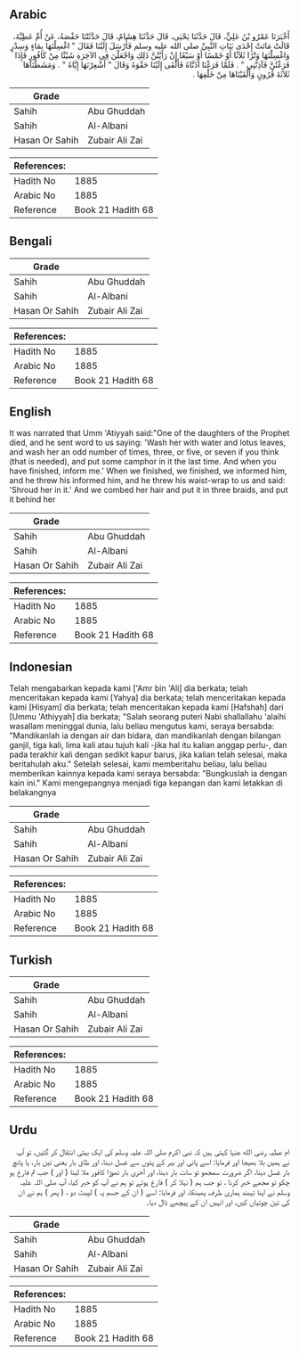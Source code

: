 ## Arabic


<div dir="rtl" lang="ar" style={{fontSize:'larger',backgroundColor:'#f8f9fa',padding:20}}>
أَخْبَرَنَا عَمْرُو بْنُ عَلِيٍّ، قَالَ حَدَّثَنَا يَحْيَى، قَالَ حَدَّثَنَا هِشَامٌ، قَالَ حَدَّثَتْنَا حَفْصَةُ، عَنْ أُمِّ عَطِيَّةَ، قَالَتْ مَاتَتْ إِحْدَى بَنَاتِ النَّبِيِّ صلى الله عليه وسلم فَأَرْسَلَ إِلَيْنَا فَقَالَ ‏"‏ اغْسِلْنَهَا بِمَاءٍ وَسِدْرٍ وَاغْسِلْنَهَا وَتْرًا ثَلاَثًا أَوْ خَمْسًا أَوْ سَبْعًا إِنْ رَأَيْتُنَّ ذَلِكِ وَاجْعَلْنَ فِي الآخِرَةِ شَيْئًا مِنْ كَافُورٍ فَإِذَا فَرَغْتُنَّ فَآذِنَّنِي ‏"‏ ‏.‏ فَلَمَّا فَرَغْنَا آذَنَّاهُ فَأَلْقَى إِلَيْنَا حَقْوَهُ وَقَالَ ‏"‏ أَشْعِرْنَهَا إِيَّاهُ ‏"‏ ‏.‏ وَمَشَطْنَاهَا ثَلاَثَةَ قُرُونٍ وَأَلْقَيْنَاهَا مِنْ خَلْفِهَا ‏.‏
</div>
<div style={{backgroundColor:'#f8f9fa',padding:20, marginBottom: 10}}><table> <thead> <tr> <th>Grade</th> <th></th> </tr> </thead> <tbody> <tr><td>Sahih</td><td>Abu Ghuddah</td></tr><tr><td>Sahih</td><td>Al-Albani</td></tr><tr><td>Hasan Or Sahih</td><td>Zubair Ali Zai</td></tr></tbody></table><table> <thead> <tr> <th>References:</th> <th></th> </tr> </thead> <tbody><tr><td>Hadith No</td><td>1885</td></tr><tr><td>Arabic No</td><td>1885</td></tr><tr><td>Reference</td><td>Book 21 Hadith 68</td></tr></tbody></table></div>

## Bengali


<div dir="ltr" lang="bn" style={{fontSize:'larger',backgroundColor:'#f8f9fa',padding:20}}>

</div>
<div style={{backgroundColor:'#f8f9fa',padding:20, marginBottom: 10}}><table> <thead> <tr> <th>Grade</th> <th></th> </tr> </thead> <tbody> <tr><td>Sahih</td><td>Abu Ghuddah</td></tr><tr><td>Sahih</td><td>Al-Albani</td></tr><tr><td>Hasan Or Sahih</td><td>Zubair Ali Zai</td></tr></tbody></table><table> <thead> <tr> <th>References:</th> <th></th> </tr> </thead> <tbody><tr><td>Hadith No</td><td>1885</td></tr><tr><td>Arabic No</td><td>1885</td></tr><tr><td>Reference</td><td>Book 21 Hadith 68</td></tr></tbody></table></div>

## English


<div dir="ltr" lang="en" style={{fontSize:'larger',backgroundColor:'#f8f9fa',padding:20}}>
It was narrated that Umm 'Atiyyah said:"One of the daughters of the Prophet died, and he sent word to us saying: 'Wash her with water and lotus leaves, and wash her an odd number of times, three, or five, or seven if you think (that is needed), and put some camphor in it the last time. And when you have finished, inform me.' When we finished, we finished, we informed him, and he threw his informed him, and he threw his waist-wrap to us and said: 'Shroud her in it.' And we combed her hair and put it in three braids, and put it behind her
</div>
<div style={{backgroundColor:'#f8f9fa',padding:20, marginBottom: 10}}><table> <thead> <tr> <th>Grade</th> <th></th> </tr> </thead> <tbody> <tr><td>Sahih</td><td>Abu Ghuddah</td></tr><tr><td>Sahih</td><td>Al-Albani</td></tr><tr><td>Hasan Or Sahih</td><td>Zubair Ali Zai</td></tr></tbody></table><table> <thead> <tr> <th>References:</th> <th></th> </tr> </thead> <tbody><tr><td>Hadith No</td><td>1885</td></tr><tr><td>Arabic No</td><td>1885</td></tr><tr><td>Reference</td><td>Book 21 Hadith 68</td></tr></tbody></table></div>

## Indonesian


<div dir="ltr" lang="id" style={{fontSize:'larger',backgroundColor:'#f8f9fa',padding:20}}>
Telah mengabarkan kepada kami ['Amr bin 'Ali] dia berkata; telah menceritakan kepada kami [Yahya] dia berkata; telah menceritakan kepada kami [Hisyam] dia berkata; telah menceritakan kepada kami [Hafshah] dari [Ummu 'Athiyyah] dia berkata; "Salah seorang puteri Nabi shallallahu 'alaihi wasallam meninggal dunia, lalu beliau mengutus kami, seraya bersabda: "Mandikanlah ia dengan air dan bidara, dan mandikanlah dengan bilangan ganjil, tiga kali, lima kali atau tujuh kali -jika hal itu kalian anggap perlu-, dan pada terakhir kali dengan sedikit kapur barus, jika kalian telah selesai, maka beritahulah aku." Setelah selesai, kami memberitahu beliau, lalu beliau memberikan kainnya kepada kami seraya bersabda: "Bungkuslah ia dengan kain ini." Kami mengepangnya menjadi tiga kepangan dan kami letakkan di belakangnya
</div>
<div style={{backgroundColor:'#f8f9fa',padding:20, marginBottom: 10}}><table> <thead> <tr> <th>Grade</th> <th></th> </tr> </thead> <tbody> <tr><td>Sahih</td><td>Abu Ghuddah</td></tr><tr><td>Sahih</td><td>Al-Albani</td></tr><tr><td>Hasan Or Sahih</td><td>Zubair Ali Zai</td></tr></tbody></table><table> <thead> <tr> <th>References:</th> <th></th> </tr> </thead> <tbody><tr><td>Hadith No</td><td>1885</td></tr><tr><td>Arabic No</td><td>1885</td></tr><tr><td>Reference</td><td>Book 21 Hadith 68</td></tr></tbody></table></div>

## Turkish


<div dir="ltr" lang="tr" style={{fontSize:'larger',backgroundColor:'#f8f9fa',padding:20}}>

</div>
<div style={{backgroundColor:'#f8f9fa',padding:20, marginBottom: 10}}><table> <thead> <tr> <th>Grade</th> <th></th> </tr> </thead> <tbody> <tr><td>Sahih</td><td>Abu Ghuddah</td></tr><tr><td>Sahih</td><td>Al-Albani</td></tr><tr><td>Hasan Or Sahih</td><td>Zubair Ali Zai</td></tr></tbody></table><table> <thead> <tr> <th>References:</th> <th></th> </tr> </thead> <tbody><tr><td>Hadith No</td><td>1885</td></tr><tr><td>Arabic No</td><td>1885</td></tr><tr><td>Reference</td><td>Book 21 Hadith 68</td></tr></tbody></table></div>

## Urdu


<div dir="rtl" lang="ur" style={{fontSize:'larger',backgroundColor:'#f8f9fa',padding:20}}>
ام عطیہ رضی الله عنہا کہتی ہیں کہ نبی اکرم صلی اللہ علیہ وسلم کی ایک بیٹی انتقال کر گئیں، تو آپ نے ہمیں بلا بھیجا اور فرمایا: اسے پانی اور بیر کے پتوں سے غسل دینا، اور طاق بار یعنی تین بار، یا پانچ بار غسل دینا، اگر ضرورت سمجھو تو سات بار دینا، اور آخری بار تھوڑا کافور ملا لینا ( اور ) جب تم فارغ ہو چکو تو مجھے خبر کرنا ، تو جب ہم ( نہلا کر ) فارغ ہوئے تو ہم نے آپ کو خبر کیا، آپ صلی اللہ علیہ وسلم نے اپنا تہبند ہماری طرف پھینکا، اور فرمایا: اسے ( ان کے جسم پہ ) لپیٹ دو ، ( پھر ) ہم نے ان کی تین چوٹیاں کیں، اور انہیں ان کے پیچھے ڈال دیا۔
</div>
<div style={{backgroundColor:'#f8f9fa',padding:20, marginBottom: 10}}><table> <thead> <tr> <th>Grade</th> <th></th> </tr> </thead> <tbody> <tr><td>Sahih</td><td>Abu Ghuddah</td></tr><tr><td>Sahih</td><td>Al-Albani</td></tr><tr><td>Hasan Or Sahih</td><td>Zubair Ali Zai</td></tr></tbody></table><table> <thead> <tr> <th>References:</th> <th></th> </tr> </thead> <tbody><tr><td>Hadith No</td><td>1885</td></tr><tr><td>Arabic No</td><td>1885</td></tr><tr><td>Reference</td><td>Book 21 Hadith 68</td></tr></tbody></table></div>
